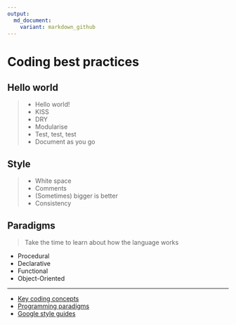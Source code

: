 ```yaml
---
output:
  md_document:
    variant: markdown_github
---
```


# Coding best practices

## Hello world
>- Hello world!
>- KISS
>- DRY
>- Modularise
>- Test, test, test
>- Document as you go

## Style
>- White space
>- Comments
>- (Sometimes) bigger is better
>- Consistency

## Paradigms
> Take the time to learn about how the language works

- Procedural
- Declarative
- Functional
- Object-Oriented

-----

- [Key coding concepts](https://howtoprogramwithjava.com/programming-101-the-5-basic-concepts-of-any-programming-language/)
- [Programming paradigms](http://cs.lmu.edu/~ray/notes/paradigms/)
- [Google style guides](https://github.com/google/styleguide)

